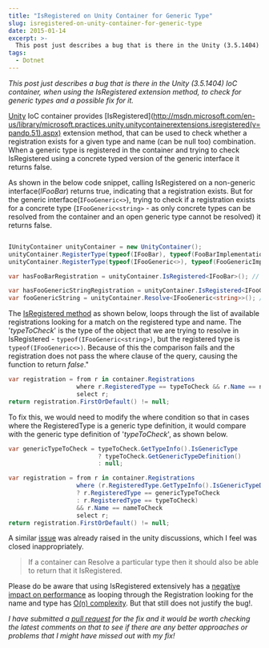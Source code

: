 ```yaml
---
title: "IsRegistered on Unity Container for Generic Type"
slug: isregistered-on-unity-container-for-generic-type
date: 2015-01-14
excerpt: >-
  This post just describes a bug that is there in the Unity (3.5.1404) IoC container, when using the IsRegistered extension method, to check for generic types and a possible fix for it.
tags:
  - Dotnet
---
```

_This post just describes a bug that is there in the Unity (3.5.1404) IoC container, when using the IsRegistered extension method, to check for generic types and a possible fix for it._

[Unity](http://msdn.microsoft.com/en-us/library/ff647202.aspx) IoC container provides \[IsRegistered\](http://msdn.microsoft.com/en-us/library/microsoft.practices.unity.unitycontainerextensions.isregistered(v=pandp.51).aspx) extension method, that can be used to check whether a registration exists for a given type and name (can be null too) combination. When a generic type is registered in the container and trying to check IsRegistered using a concrete typed version of the generic interface it returns false.

As shown in the below code snippet, calling IsRegistered on a non-generic interface(_IFooBar_) returns true, indicating that a registration exists. But for the generic interface(`IFooGeneric<>`), trying to check if a registration exists for a concrete type (`IFooGeneric<string>` - as only concrete types can be resolved from the container and an open generic type cannot be resolved) it returns false.

```csharp

IUnityContainer unityContainer = new UnityContainer();
unityContainer.RegisterType(typeof(IFooBar), typeof(FooBarImplementation));
unityContainer.RegisterType(typeof(IFooGeneric<>), typeof(FooGenericImplementation<>));

var hasFooBarRegistration = unityContainer.IsRegistered<IFooBar>(); // Returns true

var hasFooGenericStringRegistration = unityContainer.IsRegistered<IFooGeneric<string>>(); // Returns False
var fooGenericString = unityContainer.Resolve<IFooGeneric<string>>(); // Resolution Succeeds


```

The [IsRegistered method](https://unity.codeplex.com/SourceControl/latest#source/Unity/Src/UnityContainerExtensions.cs) as shown below, loops through the list of available registrations looking for a match on the registered type and name. The '_typeToCheck_' is the type of the object that we are trying to resolve in IsRegistered - `typeof(IFooGeneric<string>)`, but the registered type is `typeof(IFooGeneric<>)`. Because of this the comparison fails and the registration does not pass the where clause of the query, causing the function to return _false_."

```csharp
var registration = from r in container.Registrations
                   where r.RegisteredType == typeToCheck && r.Name == nameToCheck
                   select r;
return registration.FirstOrDefault() != null;

```

To fix this, we would need to modify the where condition so that in cases where the RegisteredType is a generic type definition, it would compare with the generic type definition of '_typeToCheck_', as shown below.

```csharp
var genericTypeToCheck = typeToCheck.GetTypeInfo().IsGenericType
                         ? typeToCheck.GetGenericTypeDefinition()
                         : null;

var registration = from r in container.Registrations
                   where (r.RegisteredType.GetTypeInfo().IsGenericTypeDefinition
                   ? r.RegisteredType == genericTypeToCheck
                   : r.RegisteredType == typeToCheck)
                   && r.Name == nameToCheck
                   select r;
return registration.FirstOrDefault() != null;

```

A similar [issue](https://unity.codeplex.com/discussions/568979) was already raised in the unity discussions, which I feel was closed inappropriately.

> If a container can Resolve a particular type then it should also be able to return that it IsRegistered.

Please do be aware that using IsRegistered extensively has a [negative impact on performance](http://unity.codeplex.com/discussions/268223) as looping through the Registration looking for the name and type has [O(n) complexity](http://en.wikipedia.org/wiki/Big_O_notation). But that still does not justify the bug!.

_I have submitted a [pull request](https://unity.codeplex.com/SourceControl/network/forks/rahulpnath/isRegisteredForGenericTypes/contribution/7903) for the fix and it would be worth checking the latest comments on that to see if there are any better approaches or problems that I might have missed out with my fix!_